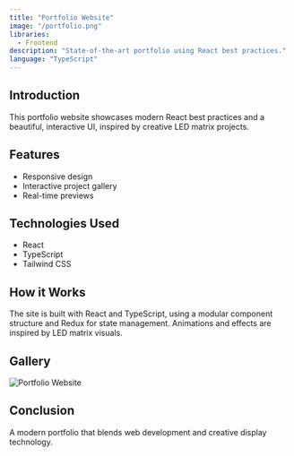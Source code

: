 ```yaml
---
title: "Portfolio Website"
image: "/portfolio.png"
libraries:
  - Frontend
description: "State-of-the-art portfolio using React best practices."
language: "TypeScript"
---
```


## Introduction

This portfolio website showcases modern React best practices and a beautiful, interactive UI, inspired by creative LED matrix projects.

## Features

- Responsive design
- Interactive project gallery
- Real-time previews

## Technologies Used

- React
- TypeScript
- Tailwind CSS

## How it Works

The site is built with React and TypeScript, using a modular component structure and Redux for state management. Animations and effects are inspired by LED matrix visuals.

## Gallery

![Portfolio Website](https://cdn.sanity.io/images/kecg41hi/production/20fcce5ef5c8a65134a93fedd26e9d09928cb71f-680x420.png?w=828&q=85&fit=max&auto=format)

## Conclusion

A modern portfolio that blends web development and creative display technology.
